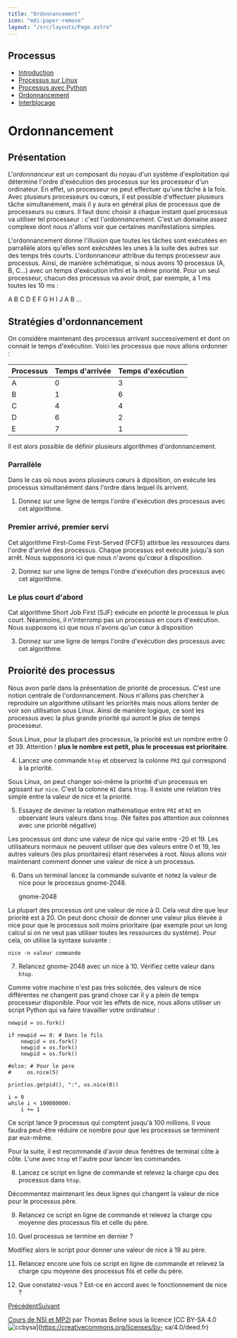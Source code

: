 ```yaml
---
title: "Ordonnancement"
icon: "mdi:paper-remove"
layout: "/src/layouts/Page.astro"
---
```

 
## Processus

  - [Introduction](.)
  - [Processus sur Linux](processus-linux)
  - [Processus avec Python](processus-python)
  - [Ordonnancement](ordonnancement)
  - [Interblocage](interblocage)

# Ordonnancement

## Présentation

L'_ordonnanceur_ est un composant du noyau d'un système d'exploitation qui
détermine l'ordre d'exécution des processus sur les processeur d'un
ordinateur. En effet, un processeur ne peut effectuer qu'une tâche à la fois.
Avec plusieurs processeurs ou cœurs, il est possible d'effectuer plusieurs
tâche simultanément, mais il y aura en général plus de processus que de
processeurs ou cœurs. Il faut donc choisir à chaque instant quel processus va
utiliser tel processeur : c'est l'_ordonnancement_. C'est un domaine assez
complexe dont nous n'allons voir que certaines manifestations simples.

L'ordonnancement donne l'illusion que toutes les tâches sont exécutées en
parrallèle alors qu'elles sont exécutées les unes à la suite des autres sur
des temps très courts. L'ordonnanceur attribue du temps processeur aux
processus. Ainsi, de manière schématique, si nous avons 10 processus (A, B,
C…) avec un temps d'exécution infini et la même priorité. Pour un seul
processeur, chacun des processus va avoir droit, par exemple, à 1 ms toutes
les 10 ms :

A B C D E F G H I J A B …

## Stratégies d'ordonnancement

On considère maintenant des processus arrivant successivement et dont on
connait le temps d'exécution. Voici les processus que nous allons ordonner :

Processus | Temps d'arrivée | Temps d'exécution  
---|---|---  
A | 0 | 3  
B | 1 | 6  
C | 4 | 4  
D | 6 | 2  
E | 7 | 1  
  
Il est alors possible de définir plusieurs algorithmes d'ordonnancement.

### Parrallèle

Dans le cas où nous avons plusieurs cœurs à diposition, on exécute les
processus simultanément dans l'ordre dans lequel ils arrivent.

1. Donnez sur une ligne de temps l'ordre d'exécution des processus avec
cet algorithme.

### Premier arrivé, premier servi

Cet algorithme First-Come First-Served (FCFS) attirbue les ressources dans
l'ordre d'arrivé des processus. Chaque processus est exécuté jusqu'à son
arrêt. Nous supposons ici que nous n'avons qu'cœur à disposition.

2. Donnez sur une ligne de temps l'ordre d'exécution des processus avec
cet algorithme.

### Le plus court d'abord

Cat algorithme Short Job First (SJF) exécute en priorité le processus le plus
court. Néanmoins, il n'interromp pas un processus en cours d'exécution. Nous
supposons ici que nous n'avons qu'un cœur à disposition

3. Donnez sur une ligne de temps l'ordre d'exécution des processus avec
cet algorithme.

## Proiorité des processus

Nous avon parlé dans la présentation de priorité de processus. C'est une
notion centrale de l'ordonnancement. Nous n'allons pas chercher à reproduire
un algorithme utilisant les priorités mais nous allons tenter de voir son
utilisation sous Linux. Ainsi de manière logique, ce sont les processus avec
la plus grande priorité qui auront le plus de temps processeur.

Sous Linux, pour la plupart des processus, la priorité est un nombre entre 0
et 39. Attention ! **plus le nombre est petit, plus le processus est
prioritaire**.

4. Lancez une commande `htop` et observez la colonne `PRI` qui correspond
à la priorité.

Sous Linux, on peut changer soi-même la priorité d'un processus en agissant
sur `nice`. C'est la colonne `NI` dans `htop`. Il existe une relation très
simple entre la valeur de nice et la priorité.

5. Essayez de deviner la relation mathématique entre `PRI` et `NI` en
observant leurs valeurs dans `htop`. (Ne faites pas attention aux colonnes
avec une priorité négative)

Les processus ont donc une valeur de nice qui varie entre -20 et 19. Les
utilisateurs normaux ne peuvent utiliser que des valeurs entre 0 et 19, les
autres valeurs (les plus prioritaires) étant réservées à root. Nous allons
voir maintenant comment donner une valeur de nice à un processus.

6. Dans un terminal lancez la commande suivante et notez la valeur de nice
pour le processus gnome-2048.

    
    
    gnome-2048

La plupart des processus ont une valeur de nice à 0. Cela veut dire que leur
priorité est à 20. On peut donc choisir de donner une valeur plus élevée à
nice pour que le processus soit moins prioritaire (par exemple pour un long
calcul si on ne veut pas utiliser toutes les ressources du système). Pour
cela, on utilise la syntaxe suivante :

    
    
    nice -n valeur commande

7. Relancez gnome-2048 avec un nice à 10. Vérifiez cette valeur dans
`htop`.

Comme votre machine n'est pas très solicitée, des valeurs de nice différentes
ne changent pas grand chose car il y a plein de temps processeur disponible.
Pour voir les effets de nice, nous allons utiliser un script Python qui va
faire travailler votre ordinateur :

    
    
    
    newpid = os.fork()
    
    if newpid == 0: # Dans le fils
        newpid = os.fork()
        newpid = os.fork()
        newpid = os.fork()
    
    #else: # Pour le père
    #     os.nice(5)
    
    print(os.getpid(), ":", os.nice(0))
    
    i = 0
    while i < 100000000:
        i += 1

Ce script lance 9 processus qui comptent jusqu'à 100 millions. Il vous faudra
peut-être réduire ce nombre pour que les processus se terminent par eux-même.

Pour la suite, il est recommandé d'avoir deux fenêtres de terminal côte à
côte. L'une avec `htop` et l'autre pour lancer les commandes.

8. Lancez ce script en ligne de commande et relevez la charge cpu des
processus dans `htop`.

Décommentez maintenant les deux lignes qui changent la valeur de nice pour le
processus père.

9. Relancez ce script en ligne de commande et relevez la charge cpu
moyenne des processus fils et celle du père.

10. Quel processus se termine en dernier ?

Modifiez alors le script pour donner une valeur de nice à 19 au père.

11. Relancez encore une fois ce script en ligne de commande et relevez la
charge cpu moyenne des processus fils et celle du père.

12. Que constatez-vous ? Est-ce en accord avec le fonctionnement de nice ?

[Précédent](processus-python)[Suivant](interblocage)

[Cours de NSI et MP2I](https://kxs.fr/cours/) par Thomas Beline sous la
licence [CC BY-SA 4.0
![ccbysa](//cours/ccbysa.svg)](https://creativecommons.org/licenses/by-
sa/4.0/deed.fr)

